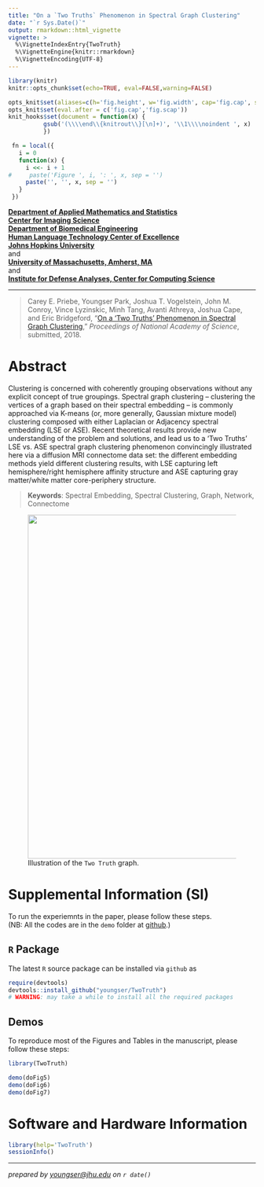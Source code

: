 ```yaml
---
title: "On a `Two Truths` Phenomenon in Spectral Graph Clustering"
date: "`r Sys.Date()`"
output: rmarkdown::html_vignette
vignette: >
  %\VignetteIndexEntry{TwoTruth}
  %\VignetteEngine{knitr::rmarkdown}
  %\VignetteEncoding{UTF-8}
---
```


```r
library(knitr)
knitr::opts_chunk$set(echo=TRUE, eval=FALSE,warning=FALSE)

opts_knit$set(aliases=c(h='fig.height', w='fig.width', cap='fig.cap', scap='fig.scap'))                                                                               
opts_knit$set(eval.after = c('fig.cap','fig.scap'))                                                                            
knit_hooks$set(document = function(x) {                                                                                        
          gsub('(\\\\end\\{knitrout\\}[\n]+)', '\\1\\\\noindent ', x)                                                                  
          })

 fn = local({
   i = 0
   function(x) {
     i <<- i + 1
#     paste('Figure ', i, ': ', x, sep = '')
     paste('', '', x, sep = '')
   }
 })

```

**[Department of Applied Mathematics and Statistics](http://engineering.jhu.edu/ams/)**      
**[Center for Imaging Science](http://www.cis.jhu.edu)**  
**[Department of Biomedical Engineering](http://engineering.jhu.edu/bme/)**      
**[Human Language Technology Center of Excellence](http://hltcoe.jhu.edu)**  
**[Johns Hopkins University](http://www.jhu.edu)**  
and  
**[University of Massachusetts, Amherst, MA](http://umass.edu)**  
and  
**[Institute for Defense Analyses, Center for Computing Science]()**  

-----

> Carey E. Priebe, Youngser Park, Joshua T. Vogelstein, John M. Conroy, Vince Lyzinskic, Minh Tang, Avanti Athreya, Joshua Cape, and Eric Bridgeford, "[On a 'Two Truths' Phenomenon in Spectral Graph Clustering](http://arxiv.org/abs/xxxx)," _Proceedings of National Academy of Science_, submitted, 2018.


# Abstract

Clustering is concerned with coherently grouping observations without any explicit concept of true groupings. Spectral graph clustering -- clustering the vertices of a graph based on their spectral embedding -- is commonly approached via K-means (or, more generally, Gaussian mixture model) clustering composed with either Laplacian or Adjacency spectral embedding (LSE or ASE).
Recent theoretical results provide new understanding of the problem and solutions, and lead us to a 'Two Truths' LSE vs. ASE spectral graph clustering phenomenon
convincingly illustrated here via a diffusion MRI connectome data set:
 the different embedding methods yield different clustering results,
 with LSE capturing left hemisphere/right hemisphere affinity structure
 and ASE capturing gray matter/white matter core-periphery structure.
 
> **Keywords**: Spectral Embedding, Spectral Clustering, Graph, Network, Connectome

<figure>
<img src="killerfig-cep-g1.jpg" width="700px" />
  <figcaption>Illustration of the `Two Truth` graph.</figcaption>
</figure>


# Supplemental Information (SI)

To run the experiemnts in the paper, please follow these steps.  
(NB: All the codes are in the `demo` folder at [github](https://github.com/youngser/TwoTruth).)

## `R` Package

The latest `R` source package can be installed via `github` as

```r
require(devtools)
devtools::install_github("youngser/TwoTruth")
# WARNING: may take a while to install all the required packages
```

## Demos

To reproduce most of the Figures and Tables in the manuscript, please follow these steps:

```r
library(TwoTruth)

demo(doFig5)
demo(doFig6) 
demo(doFig7) 
```

# Software and Hardware Information

```r
library(help='TwoTruth')
sessionInfo()
```

-----
*prepared by <youngser@jhu.edu> on `r date()`*
